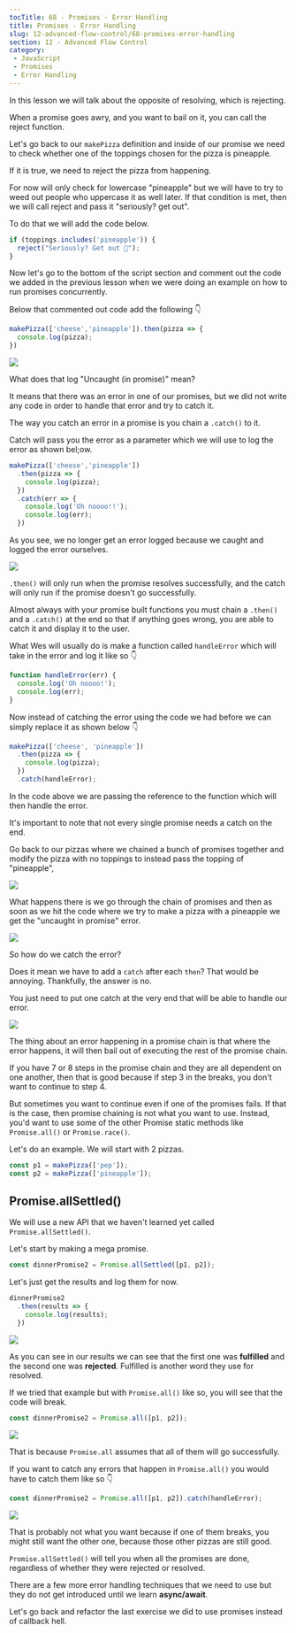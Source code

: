 ```yaml
---
tocTitle: 68 - Promises - Error Handling
title: Promises - Error Handling
slug: 12-advanced-flow-control/68-promises-error-handling
section: 12 - Advanced Flow Control
category:
 - JavaScript
 - Promises
 - Error Handling
---
```


In this lesson we will talk about the opposite of resolving, which is rejecting.

When a promise goes awry, and you want to bail on it, you can call the reject function.

Let's go back to our `makePizza` definition and inside of our promise we need to check whether one of the toppings chosen for the pizza is pineapple.

If it is true, we need to reject the pizza from happening.

For now will only check for lowercase "pineapple" but we will have to try to weed out people who uppercase it as well later. If that condition is met, then we will call reject and pass it "seriously? get out".

To do that we will add the code below.

```js
if (toppings.includes('pineapple')) {
  reject("Seriously? Get out 🍍");
}
```

Now let's go to the bottom of the script section and comment out the code we added in the previous lesson when we were doing an example on how to run promises concurrently.

Below that commented out code add the following 👇

```js
makePizza(['cheese','pineapple']).then(pizza => {
  console.log(pizza);
})
```

![](./1037.png)

What does that log "Uncaught (in promise)" mean?

It means that there was an error in one of our promises, but we did not write any code in order to handle that error and try to catch it.

The way you catch an error in a promise is you chain a `.catch()` to it.

Catch will pass you the error as a parameter which we will use to log the error as shown bel;ow.

```js
makePizza(['cheese','pineapple'])
  .then(pizza => {
    console.log(pizza);
  })
  .catch(err => {
    console.log('Oh noooo!!');
    console.log(err);
  })
```

As you see, we no longer get an error logged because we caught and logged the error ourselves.

![](./1038.png)

`.then()` will only run when the promise resolves successfully, and the catch will only run if the promise doesn't go successfully.

Almost always with your promise built functions you must chain a `.then()` and a `.catch()` at the end so that if anything goes wrong, you are able to catch it and display it to the user.

What Wes will usually do is make a function called `handleError` which will take in the error and log it like so 👇

```js
function handleError(err) {
  console.log('Oh noooo!');
  console.log(err);
}
```

Now instead of catching the error using the code we had before we can simply replace it as shown below 👇

```js
makePizza(['cheese', 'pineapple'])
  .then(pizza => {
    console.log(pizza);
  })
  .catch(handleError);
```

In the code above we are passing the reference to the function which will then handle the error.

It's important to note that not every single promise needs a catch on the end.

Go back to our pizzas where we chained a bunch of promises together and modify the pizza with no toppings to instead pass the topping of "pineapple",

![](./1040.png)

What happens there is we go through the chain of promises and then as soon as we hit the code where we try to make a pizza with a pineapple we get the "uncaught in promise" error.

![](./1041.png)

So how do we catch the error?

Does it mean we have to add a `catch` after each `then`? That would be annoying.
Thankfully, the answer is no.

You just need to put one catch at the very end that will be able to handle our error.

![](./1042.png)

The thing about an error happening in a promise chain is that where the error happens, it will then bail out of executing the rest of the promise chain.

If you have 7 or 8 steps in the promise chain and they are all dependent on one another, then that is good because if step 3 in the breaks, you don't want to continue to step 4.

But sometimes you want to continue even if one of the promises fails. If that is the case, then promise chaining is not what you want to use. Instead, you'd want to use some of the other Promise static methods like `Promise.all()` or `Promise.race()`.

Let's do an example. We will start with 2 pizzas.

```js
const p1 = makePizza(['pep']);
const p2 = makePizza(['pineapple']);
```

## Promise.allSettled()

We will use a new API that we haven't learned yet called `Promise.allSettled()`.

Let's start by making a mega promise.

```js
const dinnerPromise2 = Promise.allSettled([p1, p2]);
```

Let's just get the results and log them for now.

```js
dinnerPromise2
  .then(results => {
    console.log(results);
  })
```

![](./1043.png)

As you can see in our results we can see that the first one was **fulfilled** and the second one was **rejected**.
Fulfilled is another word they use for resolved.

If we tried that example but with `Promise.all()` like so, you will see that the code will break.

```js
const dinnerPromise2 = Promise.all([p1, p2]);
```

![](./1044.png)

That is because `Promise.all` assumes that all of them will go successfully.

If you want to catch any errors that happen in `Promise.all()` you would have to catch them like so 👇

```js
const dinnerPromise2 = Promise.all([p1, p2]).catch(handleError);
```

![](./1045.png)

That is probably not what you want because if one of them breaks, you might still want the other one, because those other pizzas are still good.

`Promise.allSettled()` will tell you when all the promises are done, regardless of whether they were rejected or resolved.

There are a few more error handling techniques that we need to use but they do not get introduced until we learn **async/await**.

Let's go back and refactor the last exercise we did to use promises instead of callback hell.
